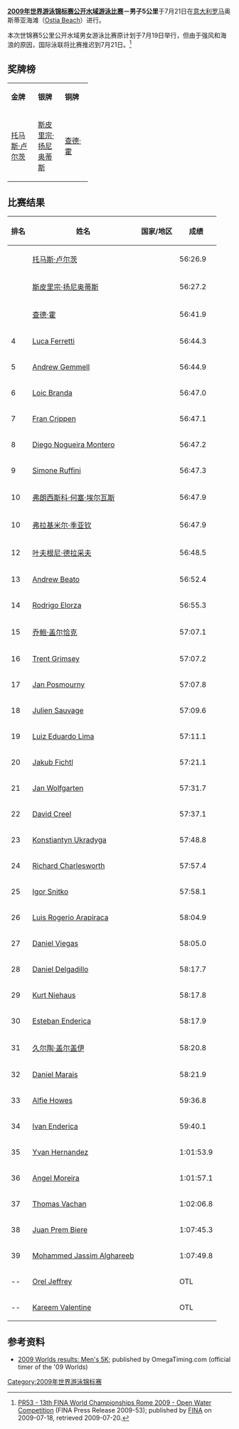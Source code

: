 {{Link style|time=2015-12-13T12:19:21+00:00}}
{{2009年世界游泳锦标赛}}

{{main|2009年世界游泳锦标赛公开水域游泳比赛}}

'''[[2009年世界游泳锦标赛公开水域游泳比赛|2009年世界游泳锦标赛公开水域游泳比赛]]－男子5公里'''于7月21日在[[意大利|意大利]][[罗马市|罗马]]奥斯蒂亚海滩（[[:en:Ostia_(quarter_of_Rome)|Ostia Beach]]）进行。

本次世锦赛5公里公开水域男女游泳比赛原计划于7月19日举行，但由于强风和海浪的原因，国际泳联将比赛推迟到7月21日。<ref>[http://www.fina.org/project/index.php?option=com_content&task=view&id=2531&Itemid=108 PR53 - 13th FINA World Championships Rome 2009 - Open Water Competition] {{Wayback|url=http://www.fina.org/project/index.php?option=com_content&task=view&id=2531&Itemid=108 |date=20150924052649 }} (FINA Press Release 2009-53); published by [[FINA|FINA]] on 2009-07-18, retrieved 2009-07-20.</ref>

== 奖牌榜 ==

{| class="wikitable" style="text-align:center" width=60%
|- align="center"
| width=20% bgcolor=gold|'''金牌''' || width=20% bgcolor=silver|'''银牌''' || width=20% bgcolor=CC9966|'''铜牌'''
|-
| [[托马斯·卢尔茨|托马斯·卢尔茨]]<br />{{GER}}
| [[斯皮里宗·扬尼奥蒂斯|斯皮里宗·扬尼奥蒂斯]]<br />{{GRE}}
| [[查德·霍|查德·霍]]<br />{{RSA}}
|}

== 比赛结果 ==

{| class="wikitable sortable" style="text-align:center;font-family:Arial" width=60%
|-
! 排名 !! 姓名 !! 国家/地区 !! 成绩
|-
| {{Gold01}} || align=left| [[托马斯·卢尔茨|托马斯·卢尔茨]] || align=left| {{GER}} || 56:26.9
|-
| {{Silver02}} || align=left| [[斯皮里宗·扬尼奥蒂斯|斯皮里宗·扬尼奥蒂斯]] || align=left| {{GRE}} || 56:27.2
|-
| {{Bronze03}} || align=left| [[查德·霍|查德·霍]] || align=left| {{RSA}} || 56:41.9
|-
| 4 || align=left| [[Luca_Ferretti|Luca Ferretti]] || align=left| {{ITA}} || 56:44.3
|-
| 5 || align=left| [[Andrew_Gemmell|Andrew Gemmell]] || align=left| {{USA}} || 56:44.9
|-
| 6 || align=left| [[Loic_Branda|Loic Branda]] || align=left| {{FRA}} || 56:47.0
|-
| 7 || align=left| [[Fran_Crippen|Fran Crippen]] || align=left| {{USA}} || 56:47.1
|-
| 8 || align=left| [[Diego_Nogueira_Montero|Diego Nogueira Montero]] || align=left| {{ESP}} || 56:47.2
|-
| 9 || align=left| [[Simone_Ruffini|Simone Ruffini]] || align=left| {{ITA}} || 56:47.3
|-
| 10 || align=left| [[弗朗西斯科·何塞·埃尔瓦斯|弗朗西斯科·何塞·埃尔瓦斯]] || align=left| {{ESP}} || 56:47.9
|-
| 10 || align=left| [[弗拉基米尔·季亚钦|弗拉基米尔·季亚钦]] || align=left| {{RUS}} || 56:47.9
|-
| 12 || align=left| [[叶夫根尼·德拉采夫|叶夫根尼·德拉采夫]] || align=left| {{RUS}} || 56:48.5
|-
| 13 || align=left| [[Andrew_Beato|Andrew Beato]] || align=left| {{AUS}} || 56:52.4
|-
| 14 || align=left| [[Rodrigo_Elorza|Rodrigo Elorza]] || align=left| {{MEX}} || 56:55.3
|-
| 15 || align=left| [[乔鲍·盖尔恰克|乔鲍·盖尔恰克]] || align=left| {{HUN}} || 57:07.1
|-
| 16 || align=left| [[Trent_Grimsey|Trent Grimsey]] || align=left| {{AUS}} || 57:07.2
|-
| 17 || align=left| [[Jan_Posmourny|Jan Posmourny]] || align=left| {{CZE}} || 57:07.8
|-
| 18 || align=left| [[Julien_Sauvage|Julien Sauvage]] || align=left| {{FRA}} || 57:09.6
|-
| 19 || align=left| [[Luiz_Eduardo_Lima|Luiz Eduardo Lima]] || align=left| {{BRA}} || 57:11.1
|-
| 20 || align=left| [[Jakub_Fichtl|Jakub Fichtl]] || align=left| {{CZE}} || 57:21.1
|-
| 21 || align=left| [[Jan_Wolfgarten|Jan Wolfgarten]] || align=left| {{GER}} || 57:31.7
|-
| 22 || align=left| [[David_Creel|David Creel]] || align=left| {{CAN}} || 57:37.1
|-
| 23 || align=left| [[Konstiantyn_Ukradyga|Konstiantyn Ukradyga]] || align=left| {{UKR}} || 57:48.8
|-
| 24 || align=left| [[Richard_Charlesworth|Richard Charlesworth]] || align=left| {{GBR}} || 57:57.4
|-
| 25 || align=left| [[Igor_Snitko|Igor Snitko]] || align=left| {{UKR}} || 57:58.1
|-
| 26 || align=left| [[Luis_Rogerio_Arapiraca|Luis Rogerio Arapiraca]] || align=left| {{BRA}} || 58:04.9
|-
| 27 || align=left| [[Daniel_Viegas|Daniel Viegas]] || align=left| {{POR}} || 58:05.0
|-
| 28 || align=left| [[Daniel_Delgadillo|Daniel Delgadillo]] || align=left| {{MEX}} || 58:17.7
|-
| 29 || align=left| [[Kurt_Niehaus|Kurt Niehaus]] || align=left| {{CRC}} || 58:17.8
|-
| 30 || align=left| [[Esteban_Enderica|Esteban Enderica]] || align=left| {{ECU}} || 58:17.9
|-
| 31 || align=left| [[久尔陶·盖尔盖伊|久尔陶·盖尔盖伊]] || align=left| {{HUN}} || 58:20.8
|-
| 32 || align=left| [[Daniel_Marais|Daniel Marais]] || align=left| {{RSA}} || 58:21.9
|-
| 33 || align=left| [[Alfie_Howes|Alfie Howes]] || align=left| {{GBR}} || 59:36.8
|-
| 34 || align=left| [[Ivan_Enderica|Ivan Enderica]] || align=left| {{ECU}} || 59:40.1
|-
| 35 || align=left| [[Yvan_Hernandez|Yvan Hernandez]] || align=left| {{VEN}} || 1:01:53.9
|-
| 36 || align=left| [[Angel_Moreira|Angel Moreira]] || align=left| {{VEN}} || 1:01:57.1
|-
| 37 || align=left| [[Thomas_Vachan|Thomas Vachan]] || align=left| {{SVK}} || 1:02:06.8
|-
| 38 || align=left| [[Juan_Prem_Biere|Juan Prem Biere]] || align=left| {{GUA}} || 1:07:45.3
|-
| 39 || align=left| [[Mohammed_Jassim_Alghareeb|Mohammed Jassim Alghareeb]] || align=left| {{KSA}} || 1:07:49.8
|-
| -- || align=left| [[Orel_Jeffrey|Orel Jeffrey]] || align=left| {{ANT}} || OTL
|-
| -- || align=left| [[Kareem_Valentine|Kareem Valentine]] || align=left| {{ANT}} || OTL
|}

== 参考资料 ==

* [https://web.archive.org/web/20090806171137/http://www.omegatiming.com/openwater/racearchives/2009/Roma2009/5_km_Mens_Results.pdf 2009 Worlds results: Men's 5K]; published by OmegaTiming.com (official timer of the '09 Worlds)

{{reflist}}

[[Category:2009年世界游泳锦标赛|Category:2009年世界游泳锦标赛]]